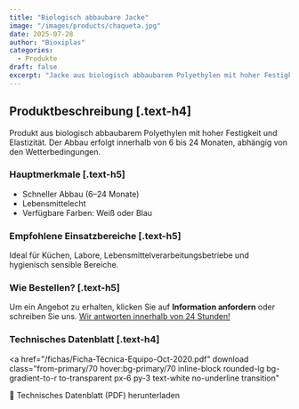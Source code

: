 ```yaml
---
title: "Biologisch abbaubare Jacke"
image: "/images/products/chaqueta.jpg"
date: 2025-07-28
author: "Bioxiplas"
categories:
  - Produkte
draft: false
excerpt: "Jacke aus biologisch abbaubarem Polyethylen mit hoher Festigkeit und Elastizität. Code 104."
---
```


## Produktbeschreibung [.text-h4]

Produkt aus biologisch abbaubarem Polyethylen mit hoher Festigkeit und Elastizität. Der Abbau erfolgt innerhalb von 6 bis 24 Monaten, abhängig von den Wetterbedingungen.

### Hauptmerkmale [.text-h5]

- Schneller Abbau (6–24 Monate)
- Lebensmittelecht
- Verfügbare Farben: Weiß oder Blau

### Empfohlene Einsatzbereiche [.text-h5]

Ideal für Küchen, Labore, Lebensmittelverarbeitungsbetriebe und hygienisch sensible Bereiche.

### Wie Bestellen? [.text-h5]

Um ein Angebot zu erhalten, klicken Sie auf **Information anfordern** oder schreiben Sie uns. <u>Wir antworten innerhalb von 24 Stunden!</u>

### Technisches Datenblatt [.text-h4]

<a
  href="/fichas/Ficha-Técnica-Equipo-Oct-2020.pdf"
  download
  class="from-primary/70 hover:bg-primary/70 inline-block rounded-lg bg-gradient-to-r to-transparent px-6 py-3 text-white no-underline transition"
>
  📄 Technisches Datenblatt (PDF) herunterladen
</a>
